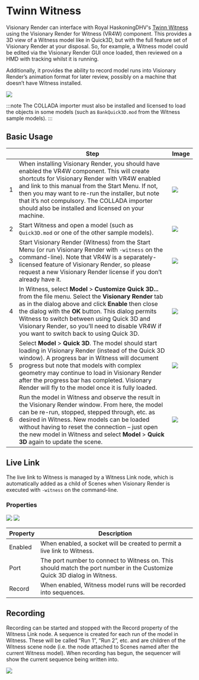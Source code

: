# Twinn Witness

Visionary Render can interface with Royal HaskoningDHV's [Twinn Witness](https://www.royalhaskoningdhv.com/en/twinn/products/witness) using the Visionary Render for Witness (VR4W) component. This provides a 3D view of a Witness model like in Quick3D, but with the full feature set of Visionary Render at your disposal. So, for example, a Witness model could be edited via the Visionary Render GUI once loaded, then reviewed on a HMD with tracking whilst it is running. 

Additionally, it provides the ability to record model runs into Visionary Render’s animation format for later review, possibly on a machine that doesn’t have Witness installed.

![](/img/visionary-render/integrations/twinn-witness/overview.png)

:::note
The COLLADA importer must also be installed and licensed to load the objects in some models (such as `BankQuick3D.mod` from the Witness sample models).
:::

## Basic Usage

| | Step | Image |
|---|---|---|
| 1 | When installing Visionary Render, you should have enabled the VR4W component. This will create shortcuts for Visionary Render with VR4W enabled and link to this manual from the Start Menu. If not, then you may want to re-run the installer, but note that it’s not compulsory. The COLLADA importer should also be installed and licensed on your machine. | ![](/img/visionary-render/integrations/twinn-witness/installer.png) |
| 2 | Start Witness and open a model (such as `Quick3D.mod` or one of the other sample models). | ![](/img/visionary-render/integrations/twinn-witness/witness-scenes.png) |
| 3 | Start Visionary Render (Witness) from the Start Menu (or run Visionary Render with `-witness` on the command-line). Note that VR4W is a separately-licensed feature of Visionary Render, so please request a new Visionary Render license if you don’t already have it. | ![](/img/visionary-render/integrations/twinn-witness/start-menu.png) |
| 4 | In Witness, select **Model** > **Customize Quick 3D...** from the file menu. Select the **Visionary Render** tab as in the dialog above and click **Enable** then close the dialog with the **OK** button. This dialog permits Witness to switch between using Quick 3D and Visionary Render, so you’ll need to disable VR4W if you want to switch back to using Quick 3D. | ![](/img/visionary-render/integrations/twinn-witness/witness-settings.png) |
| 5 | Select **Model** > **Quick 3D**. The model should start loading in Visionary Render (instead of the Quick 3D window). A progress bar in Witness will document progress but note that models with complex geometry may continue to load in Visionary Render after the progress bar has completed. Visionary Render will fly to the model once it is fully loaded. | ![](/img/visionary-render/integrations/twinn-witness/witness-menu.png) |
| 6 | Run the model in Witness and observe the result in the Visionary Render window. From here, the model can be re-run, stopped, stepped through, etc. as desired in Witness. New models can be loaded without having to reset the connection – just open the new model in Witness and select **Model** > **Quick 3D** again to update the scene. | ![](/img/visionary-render/integrations/twinn-witness/witness-run.png) |

## Live Link

The live link to Witness is managed by a Witness Link node, which is automatically added as a child of Scenes when Visionary Render is executed with `-witness` on the command-line. 

### Properties

![](/img/visionary-render/integrations/twinn-witness/scenes-tree.png) ![](/img/visionary-render/integrations/twinn-witness/properties.png)

| Property | Description                                                     |
|----------|-----------------------------------------------------------------|
| Enabled  | When enabled, a socket will be created to permit a live link to Witness. |
| Port     | The port number to connect to Witness on. This should match the port number in the Customize Quick 3D dialog in Witness. |
| Record   | When enabled, Witness model runs will be recorded into sequences. |

## Recording

Recording can be started and stopped with the Record property of the Witness Link node. A sequence is created for each run of the model in Witness. These will be called “Run 1”, “Run 2”, etc. and are children of the Witness scene node (i.e. the node attached to Scenes named after the current Witness model). When recording has begun, the sequencer will show the current sequence being written into.

![](/img/visionary-render/integrations/twinn-witness/recording.png)
